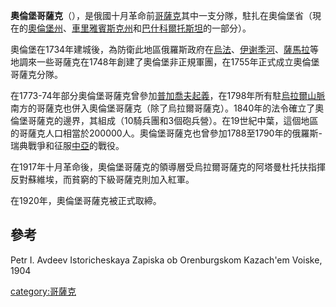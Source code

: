 '''奧倫堡哥薩克'''（{{lang-ru|Оренбургские казаки}}），是俄國十月革命前[[哥薩克|哥薩克]]其中一支分隊，駐扎在奧倫堡省（現在的[[奧倫堡州|奧倫堡州]]、[[車里雅賓斯克州|車里雅賓斯克州]]和[[巴什科爾托斯坦|巴什科爾托斯坦]]的一部分）。

奧倫堡在1734年建城後，為防衛此地區俄羅斯政府在[[烏法|烏法]]、[[伊谢季河|伊谢季河]]、[[薩馬拉|薩馬拉]]等地調來一些哥薩克在1748年創建了奧倫堡非正規軍團，在1755年正式成立奧倫堡哥薩克分隊。

在1773-74年部分奧倫堡哥薩克曾參加[[普加喬夫起義|普加喬夫起義]]，在1798年所有駐[[烏拉爾山脈|烏拉爾山脈]]南方的哥薩克也併入奧倫堡哥薩克（除了烏拉爾哥薩克）。1840年的法令確立了奧倫堡哥薩克的邊界，其組成（10騎兵團和3個砲兵營）。在19世紀中葉，這個地區的哥薩克人口相當於200000人。奧倫堡哥薩克也曾參加1788至1790年的俄羅斯-瑞典戰爭和征服[[中亞|中亞]]的戰役。

在1917年十月革命後，奧倫堡哥薩克的領導層受烏拉爾哥薩克的阿塔曼杜托扶指揮反對蘇維埃，而貧窮的下級哥薩克則加入紅軍。

在1920年，奧倫堡哥薩克被正式取締。

==參考==
Petr I. Avdeev Istoricheskaya Zapiska ob Orenburgskom Kazach'em Voiske, 1904

[[category:哥薩克|category:哥薩克]]